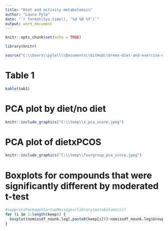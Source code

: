 ```yaml
---
title: "Diet and activity metabolomics"
author: "Laura Pyle"
date: "`r format(Sys.time(), '%d %B %Y')`"
output: word_document
---
```


```r
knitr::opts_chunk$set(echo = TRUE)

library(knitr)

source("C:\\Users\\pylell\\Documents\\GitHub\\Green-diet-and-exercise-metabolomics\\analysis_nounk_nomiss.r")

```

# Table 1
```r
kable(tab1)
```

# PCA plot by diet/no diet
```r
knitr::include_graphics("C:\\temp\\x_pca_score.jpeg")
```

# PCA plot of dietxPCOS
```r
knitr::include_graphics("C:\\temp\\fourgroup_pca_score.jpeg")
```

# Boxplots for compounds that were significantly different by moderated t-test
```r
#suppressPackageStartupMessages(library(metabolomics))
for (i in 1:length(keep)) {
  boxplot(nomissdf_nounk.log[,paste0(keep[i])]~nomissdf_nounk.log$Group,names=c('No Diet','Diet'),main=paste0(keep[i]))
}


```
